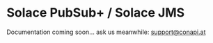 # Solace PubSub+ / Solace JMS

Documentation coming soon... ask us meanwhile: [support@conapi.at](mailto:support@conapi.at)